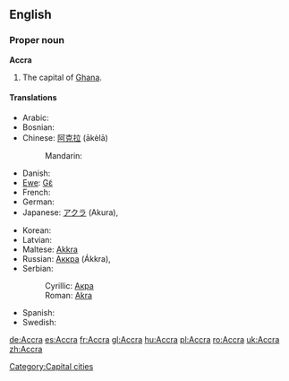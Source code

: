 {{wikipedia}}
==English==

===Proper noun===
'''Accra'''

# The capital of [[Ghana]].

====Translations====
{{trans-top|capital of Ghana}}
* Arabic: {{t|ar|أكرا|f|tr='ákraa|sc=Arab}}
* Bosnian: {{t-|bs|Akra|f}}
* Chinese: [[阿克拉]] (ākèlā)
*: Mandarin: {{t|zh|阿克拉|tr=Ākèlā|sc=Hani}}
* Danish: {{t-|da|Accra}}
* [[Ewe]]: [[Gɛ̃]]
* French: {{t+|fr|Accra}}
* German: {{t|de|Accra|n}}
* Japanese: [[アクラ]] (Akura), {{t|ja|アクラ|tr=Akura|sc=Jpan}}
{{trans-mid}}
* Korean: {{t|ko|아크라|tr=Akeura|sc=Kore}}
* Latvian: {{t-|lv|Akra|xs=Latvian}}
* Maltese: [[Akkra]]
* Russian: [[Аккра]] (Ákkra), {{t|ru|Аккра|f|tr=Ákkra|sc=Cyrl}}
* Serbian:
*: Cyrillic: [[Акра#Serbian|Акра]] {{f}}
*: Roman: [[Akra#Serbian|Akra]] {{f}}
* Spanish: {{t+|es|Accra|f}}
* Swedish: {{t-|sv|Accra}}
{{trans-bottom}}

[[Category:Capital cities]]

[[de:Accra]]
[[es:Accra]]
[[fr:Accra]]
[[gl:Accra]]
[[hu:Accra]]
[[pl:Accra]]
[[ro:Accra]]
[[uk:Accra]]
[[zh:Accra]]